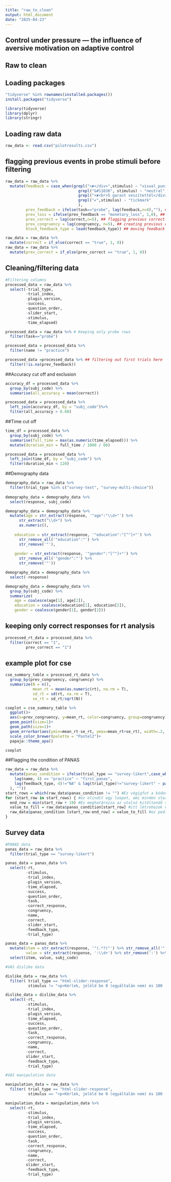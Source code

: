 ```yaml
---
title: "raw_to_clean"
output: html_document
date: "2025-04-23"
---
```


## Control under pressure — the influence of aversive motivation on adaptive control

## Raw to clean

## Loading packages
```r
"tidyverse" %in% rownames(installed.packages())
install.packages("tidyverse")
```


```r
library(tidyverse)
library(dplyr)
library(stringr)
```

## Loading raw data

```r
raw_data <- read.csv("pilotresults.csv")
```

## flagging previous events in probe stimuli before filtering
```r
raw_data = raw_data %>% 
  mutate(feedback = case_when(grepl(">✘</div>",stimulus) ~ "visual_punishment", # flagging different feedback events in new variable
                                grepl("&#11036", stimulus) ~ "neutral",
                                grepl(">✘<br>5 garast veszítettél</div>",stimulus) ~ "monetary_loss",
                                grepl("✔",stimulus) ~ "tickmark"
                                ),
         prev_feedback = ifelse(task=="probe", lag(feedback,n=4),""), ## Flagging previous feedback in probe trial
         prev_loss = ifelse(prev_feedback == "monetary_loss", 1,0), ## Flagging if monetary loss happened before this probe 
         prev_correct = lag(correct,n=5), ## flagging previous correct
         prev_congruency = lag(congruency, n=5), ## creating previous congruency variable
         block_feedback_type = lead(feedback_type)) ## moving feedback type data to probe variable

raw_data = raw_data %>% 
  mutate(correct = if_else(correct == "true", 1, 0))
raw_data = raw_data %>% 
  mutate(prev_correct = if_else(prev_correct == "true", 1, 0))
```

## Cleaning/filtering data

```r
#Filtering columns
processed_data = raw_data %>% 
  select(-trial_type,
         -trial_index,
         -plugin_version,
         -success,
         -question_order,
         -slider_start,
         -stimulus,
         -time_elapsed)

processed_data = raw_data %>% # Keeping only probe rows
  filter(task=="probe")

processed_data = processed_data %>% 
  filter(name != "practice")

processed_data =processed_data %>% ## filtering out first trials here 
  filter(!is.na(prev_feedback))
```

##Accuracy cut off and exclusion
```r
accuracy_df = processed_data %>% 
  group_by(subj_code) %>% 
  summarise(all_accuracy = mean(correct))

processed_data = processed_data %>% 
  left_join(accuracy_df, by = "subj_code")%>% 
  filter(all_accuracy > 0.60)
```

##Time cut off
```r
time_df = processed_data %>% 
  group_by(subj_code) %>% 
  summarise(full_time = max(as.numeric(time_elapsed))) %>% 
  mutate(duration_min = full_time / 1000 / 60)

processed_data = processed_data %>% 
  left_join(time_df, by = "subj_code") %>% 
  filter(duration_min < 120)
```

##Demography data
```r
demography_data = raw_data %>%
  filter(trial_type %in% c("survey-text", "survey-multi-choice"))
    
demography_data = demography_data %>%
  select(response, subj_code)

demography_data = demography_data %>%
  mutate(age = str_extract(response, '"age":"\\d+"') %>%
      str_extract("\\d+") %>%
      as.numeric(),
    
    education = str_extract(response, '"education":"[^"]+"') %>%
      str_remove_all('"education":"') %>%
      str_remove('"'),
    
    gender = str_extract(response, '"gender":"[^"]+"') %>%
      str_remove_all('"gender":"') %>%
      str_remove('"'))

demography_data = demography_data %>%
  select(-response)

demography_data = demography_data %>%
  group_by(subj_code) %>%
  summarize(
    age = coalesce(age[1], age[2]),
    education = coalesce(education[1], education[2]),
    gender = coalesce(gender[1], gender[2]))
```

## keeping only correct responses for rt analysis
```r
processed_rt_data = processed_data %>% 
  filter(correct == "1",
         prev_correct == "1")
```

## example plot for cse
```r
cse_summary_table = processed_rt_data %>% 
  group_by(prev_congruency, congruency) %>% 
  summarize(N = n(),
            mean_rt = mean(as.numeric(rt), na.rm = T),
            sd_rt = sd(rt, na.rm = T),
            se_rt = sd_rt/sqrt(N))

```
```r
cseplot = cse_summary_table %>% 
  ggplot()+
  aes(x=prev_congruency, y=mean_rt, color=congruency, group=congruency)+
  geom_point(size=1)+
  geom_path(size=1)+
  geom_errorbar(aes(ymin=mean_rt-se_rt, ymax=mean_rt+se_rt), width=.2, size=1)+
  scale_color_brewer(palette = "Pastel2")+
  papaja::theme_apa()

cseplot
```

##Flagging the condition of PANAS
```r
raw_data = raw_data %>% 
  mutate(panas_condition = ifelse(trial_type == "survey-likert",case_when(
    lag(name, 4) == "practice" ~ "first_panas",
    lag(feedback_type, 4)!="NA" & lag(trial_type)!="survey-likert" ~ paste0("panas_",lag(feedback_type,4))
  ), ""))
start_rows = which(raw_data$panas_condition != "") #Ez végigfut a kódon és flagel minden egyes olyan helyet, ahol a panas_condition nem üres. Ezek lesznek a start row-ok, amiknek van egy értéke -> c(292, 1534, 2776 stb.).
for (start_row in start_rows) { #ez elindít egy loopot, ami minden start rows értéket megtalál
  end_row = min(start_row + 19) #Ez meghatározza az utolsó kitöltendő sort. A start row érték után a 19. ig töltsed ki értékkel. gy h
  value_to_fill = raw_data$panas_condition[start_row] #itt létrehozok egy változót (value_to fill) a panas_condition variable azon értékét, amin a start_rows van.
  raw_data$panas_condition [start_row:end_row] = value_to_fill #ez pedig fogja és a megadott tartományt kitölti a value_to fill változómban lévő értékkel. 
}

```


## Survey data
```r
#PANAS data
panas_data = raw_data %>% 
  filter(trial_type == "survey-likert")

panas_data = panas_data %>%
  select(-rt,
         -stimulus,
         -trial_index,
         -plugin_version,
         -time_elapsed,
         -success,
         -question_order,
         -task,
         -correct_response,
         -congruency,
         -name,
         -correct,
         -slider_start,
         -feedback_type,
         -trial_type)

panas_data = panas_data %>%
  mutate(item = str_extract(response, '"(.*?)"') %>% str_remove_all('"'),
         value = str_extract(response, ':\\d+') %>% str_remove(':') %>% as.numeric()) %>%
  select(item, value, subj_code)

#VAS dislike data

dislike_data = raw_data %>% 
  filter( trial_type == "html-slider-response",
          stimulus != "<p>Kérlek, jelöld be 0 (egyáltalán nem) és 100 (teljes mértékben) között, hogy milyen mértékben vettél észre szabályosságot a visszajelzések bemutatásában!</p>")

dislike_data = dislike_data %>%
  select(-rt,
         -stimulus,
         -trial_index,
         -plugin_version,
         -time_elapsed,
         -success,
         -question_order,
         -task,
         -correct_response,
         -congruency,
         -name,
         -correct,
         slider_start,
         -feedback_type,
         -trial_type)

#VAS manipulation data

manipulation_data = raw_data %>% 
  filter( trial_type == "html-slider-response",
          stimulus == "<p>Kérlek, jelöld be 0 (egyáltalán nem) és 100 (teljes mértékben) között, hogy milyen mértékben vettél észre szabályosságot a visszajelzések bemutatásában!</p>")

manipulation_data = manipulation_data %>%
  select(-rt,
         -stimulus,
         -trial_index,
         -plugin_version,
         -time_elapsed,
         -success,
         -question_order,
         -task,
         -correct_response,
         -congruency,
         -name,
         -correct,
         slider_start,
         -feedback_type,
         -trial_type)
```

